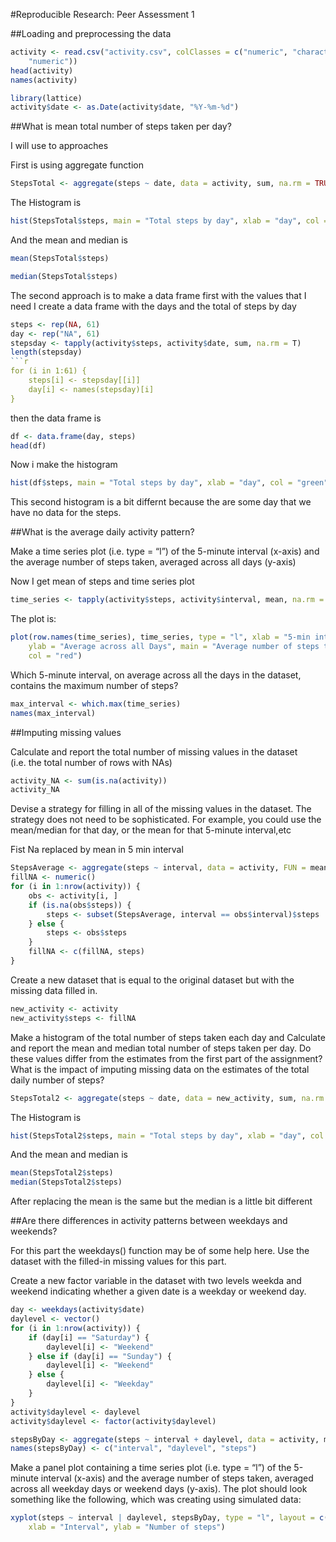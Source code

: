 #Reproducible Research: Peer Assessment 1

##Loading and preprocessing the data
```r
activity <- read.csv("activity.csv", colClasses = c("numeric", "character", 
    "numeric"))
head(activity)
names(activity)
```
```r
library(lattice)
activity$date <- as.Date(activity$date, "%Y-%m-%d")
```
##What is mean total number of steps taken per day?

I will use to approaches

First is using aggregate function
```r
StepsTotal <- aggregate(steps ~ date, data = activity, sum, na.rm = TRUE)
```
The Histogram is
```r
hist(StepsTotal$steps, main = "Total steps by day", xlab = "day", col = "red")
```

And the mean and median is
```r
mean(StepsTotal$steps)

median(StepsTotal$steps)
```
The second approach is to make a data frame first with the values that I need I create a data frame with the days and the total of steps by day
```r
steps <- rep(NA, 61)
day <- rep("NA", 61)
stepsday <- tapply(activity$steps, activity$date, sum, na.rm = T)
length(stepsday)
```r
for (i in 1:61) {
    steps[i] <- stepsday[[i]]
    day[i] <- names(stepsday)[i]
}
```
then the data frame is
```r
df <- data.frame(day, steps)
head(df)
```

Now i make the histogram
```r
hist(df$steps, main = "Total steps by day", xlab = "day", col = "green")
```

This second histogram is a bit differnt because the are some day that we have no data for the steps.

##What is the average daily activity pattern?

Make a time series plot (i.e. type = “l”) of the 5-minute interval (x-axis) and the average number of steps taken, averaged across all days (y-axis)

Now I get mean of steps and time series plot
```r
time_series <- tapply(activity$steps, activity$interval, mean, na.rm = TRUE)
```
The plot is:
```r
plot(row.names(time_series), time_series, type = "l", xlab = "5-min interval", 
    ylab = "Average across all Days", main = "Average number of steps taken", 
    col = "red")
```

Which 5-minute interval, on average across all the days in the dataset, contains the maximum number of steps?
```r
max_interval <- which.max(time_series)
names(max_interval)
```
##Imputing missing values

Calculate and report the total number of missing values in the dataset (i.e. the total number of rows with NAs)
```r
activity_NA <- sum(is.na(activity))
activity_NA
```
Devise a strategy for filling in all of the missing values in the dataset. The strategy does not need to be sophisticated. For example, you could use the mean/median for that day, or the mean for that 5-minute interval,etc

Fist Na replaced by mean in 5 min interval
```r
StepsAverage <- aggregate(steps ~ interval, data = activity, FUN = mean)
fillNA <- numeric()
for (i in 1:nrow(activity)) {
    obs <- activity[i, ]
    if (is.na(obs$steps)) {
        steps <- subset(StepsAverage, interval == obs$interval)$steps
    } else {
        steps <- obs$steps
    }
    fillNA <- c(fillNA, steps)
}
```
Create a new dataset that is equal to the original dataset but with the missing data filled in.
```r
new_activity <- activity
new_activity$steps <- fillNA
```
Make a histogram of the total number of steps taken each day and Calculate and report the mean and median total number of steps taken per day. Do these values differ from the estimates from the first part of the assignment? What is the impact of imputing missing data on the estimates of the total daily number of steps?
```r
StepsTotal2 <- aggregate(steps ~ date, data = new_activity, sum, na.rm = TRUE)
```
The Histogram is
```r
hist(StepsTotal2$steps, main = "Total steps by day", xlab = "day", col = "red")
```
And the mean and median is
```r
mean(StepsTotal2$steps)
median(StepsTotal2$steps)
```
After replacing the mean is the same but the median is a little bit different

##Are there differences in activity patterns between weekdays and weekends?

For this part the weekdays() function may be of some help here. Use the dataset with the filled-in missing values for this part.

Create a new factor variable in the dataset with two levels weekda  and weekend indicating whether a given date is a weekday or weekend day.
```r
day <- weekdays(activity$date)
daylevel <- vector()
for (i in 1:nrow(activity)) {
    if (day[i] == "Saturday") {
        daylevel[i] <- "Weekend"
    } else if (day[i] == "Sunday") {
        daylevel[i] <- "Weekend"
    } else {
        daylevel[i] <- "Weekday"
    }
}
activity$daylevel <- daylevel
activity$daylevel <- factor(activity$daylevel)

stepsByDay <- aggregate(steps ~ interval + daylevel, data = activity, mean)
names(stepsByDay) <- c("interval", "daylevel", "steps")
```
Make a panel plot containing a time series plot (i.e. type = “l”) of the 5-minute interval (x-axis) and the average number of steps taken, averaged across all weekday days or weekend days (y-axis). The plot should look something like the following, which was creating using simulated data:
```r
xyplot(steps ~ interval | daylevel, stepsByDay, type = "l", layout = c(1, 2), 
    xlab = "Interval", ylab = "Number of steps")
```
